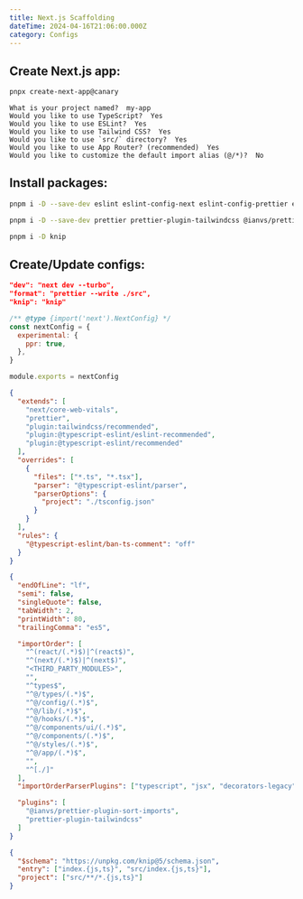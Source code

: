 ```yaml
---
title: Next.js Scaffolding
dateTime: 2024-04-16T21:06:00.000Z
category: Configs
---
```


## Create Next.js app:

```bash
pnpx create-next-app@canary
```

```
What is your project named?  my-app
Would you like to use TypeScript?  Yes
Would you like to use ESLint?  Yes
Would you like to use Tailwind CSS?  Yes
Would you like to use `src/` directory?  Yes
Would you like to use App Router? (recommended)  Yes
Would you like to customize the default import alias (@/*)?  No
```

## Install packages:

```bash title="Eslint"
pnpm i -D --save-dev eslint eslint-config-next eslint-config-prettier eslint-plugin-tailwindcss @typescript-eslint/eslint-plugin @typescript-eslint/parser
```

```bash title="Prettier"
pnpm i -D --save-dev prettier prettier-plugin-tailwindcss @ianvs/prettier-plugin-sort-imports
```

```bash title="Dev
pnpm i -D knip
```

## Create/Update configs:

```json title="package.json"
"dev": "next dev --turbo",
"format": "prettier --write ./src",
"knip": "knip"
```

```js title="next.config.js"
/** @type {import('next').NextConfig} */
const nextConfig = {
  experimental: {
    ppr: true,
  },
}

module.exports = nextConfig
```

```json title=".eslintrc"
{
  "extends": [
    "next/core-web-vitals",
    "prettier",
    "plugin:tailwindcss/recommended",
    "plugin:@typescript-eslint/eslint-recommended",
    "plugin:@typescript-eslint/recommended"
  ],
  "overrides": [
    {
      "files": ["*.ts", "*.tsx"],
      "parser": "@typescript-eslint/parser",
      "parserOptions": {
        "project": "./tsconfig.json"
      }
    }
  ],
  "rules": {
    "@typescript-eslint/ban-ts-comment": "off"
  }
}
```

```json title=".prettierrc"
{
  "endOfLine": "lf",
  "semi": false,
  "singleQuote": false,
  "tabWidth": 2,
  "printWidth": 80,
  "trailingComma": "es5",

  "importOrder": [
    "^(react/(.*)$)|^(react$)",
    "^(next/(.*)$)|^(next$)",
    "<THIRD_PARTY_MODULES>",
    "",
    "^types$",
    "^@/types/(.*)$",
    "^@/config/(.*)$",
    "^@/lib/(.*)$",
    "^@/hooks/(.*)$",
    "^@/components/ui/(.*)$",
    "^@/components/(.*)$",
    "^@/styles/(.*)$",
    "^@/app/(.*)$",
    "",
    "^[./]"
  ],
  "importOrderParserPlugins": ["typescript", "jsx", "decorators-legacy"],

  "plugins": [
    "@ianvs/prettier-plugin-sort-imports",
    "prettier-plugin-tailwindcss"
  ]
}
```

```json title="knip.json"
{
  "$schema": "https://unpkg.com/knip@5/schema.json",
  "entry": ["index.{js,ts}", "src/index.{js,ts}"],
  "project": ["src/**/*.{js,ts}"]
}
```
